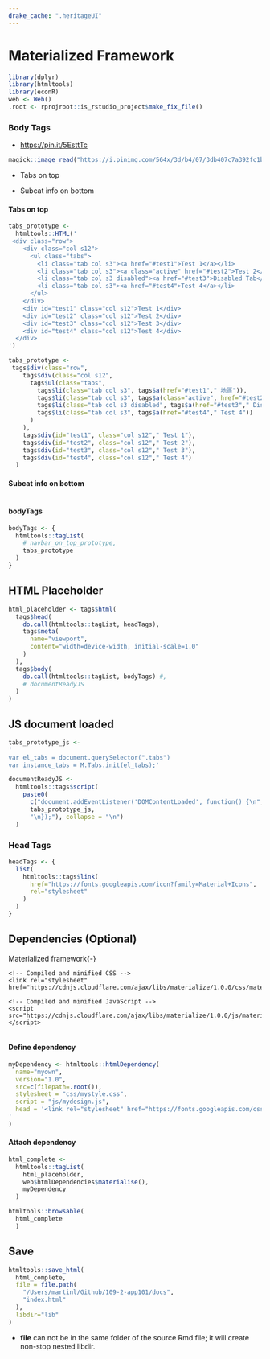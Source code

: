 ```yaml
---
drake_cache: ".heritageUI"
---
```


# Materialized Framework

```r
library(dplyr)
library(htmltools)
library(econR)
web <- Web()
.root <- rprojroot::is_rstudio_project$make_fix_file()
```

### Body Tags

  * <https://pin.it/5EsttTc>

```r
magick::image_read("https://i.pinimg.com/564x/3d/b4/07/3db407c7a392fc1bfd96524b618da228.jpg")
```

  * Tabs on top 
  
  * Subcat info on bottom


#### Tabs on top


```r
tabs_prototype <- 
  htmltools::HTML('
 <div class="row">
    <div class="col s12">
      <ul class="tabs">
        <li class="tab col s3"><a href="#test1">Test 1</a></li>
        <li class="tab col s3"><a class="active" href="#test2">Test 2</a></li>
        <li class="tab col s3 disabled"><a href="#test3">Disabled Tab</a></li>
        <li class="tab col s3"><a href="#test4">Test 4</a></li>
      </ul>
    </div>
    <div id="test1" class="col s12">Test 1</div>
    <div id="test2" class="col s12">Test 2</div>
    <div id="test3" class="col s12">Test 3</div>
    <div id="test4" class="col s12">Test 4</div>
  </div>
')
```



```r
tabs_prototype <- 
 tags$div(class="row", 
    tags$div(class="col s12", 
      tags$ul(class="tabs", 
        tags$li(class="tab col s3", tags$a(href="#test1"," 地區")),
        tags$li(class="tab col s3", tags$a(class="active", href="#test2"," Test 2")),
        tags$li(class="tab col s3 disabled", tags$a(href="#test3"," Disabled Tab")),
        tags$li(class="tab col s3", tags$a(href="#test4"," Test 4"))
      )
    ),
    tags$div(id="test1", class="col s12"," Test 1"),
    tags$div(id="test2", class="col s12"," Test 2"),
    tags$div(id="test3", class="col s12"," Test 3"),
    tags$div(id="test4", class="col s12"," Test 4")
  )

```


#### Subcat info on bottom

```r

```

#### bodyTags

```r
bodyTags <- {
  htmltools::tagList(
    # navbar_on_top_prototype,
    tabs_prototype
  )
}
```


## HTML Placeholder

```r
html_placeholder <- tags$html(
  tags$head(
    do.call(htmltools::tagList, headTags),
    tags$meta(
      name="viewport",
      content="width=device-width, initial-scale=1.0"
    )
  ),
  tags$body(
    do.call(htmltools::tagList, bodyTags) #,
    # documentReadyJS
  )
)
```

## JS document loaded

```r
tabs_prototype_js <- 
'
var el_tabs = document.querySelector(".tabs")
var instance_tabs = M.Tabs.init(el_tabs);'
```

```r
documentReadyJS <- 
  htmltools::tags$script(
    paste0(
      c("document.addEventListener('DOMContentLoaded', function() {\n",
      tabs_prototype_js,
      "\n});"), collapse = "\n")
  )

```

### Head Tags

```r
headTags <- {
  list(
    htmltools::tags$link(
      href="https://fonts.googleapis.com/icon?family=Material+Icons",
      rel="stylesheet"
    )
  )
}
```

## Dependencies (Optional)

Materialized framework{-}

```
<!-- Compiled and minified CSS -->
<link rel="stylesheet" href="https://cdnjs.cloudflare.com/ajax/libs/materialize/1.0.0/css/materialize.min.css">

<!-- Compiled and minified JavaScript -->
<script src="https://cdnjs.cloudflare.com/ajax/libs/materialize/1.0.0/js/materialize.min.js"></script>
            
```

#### Define dependency

```r
myDependency <- htmltools::htmlDependency(
  name="myown",
  version="1.0",
  src=c(filepath=.root()),
  stylesheet = "css/mystyle.css",
  script = "js/mydesign.js",
  head = '<link rel="stylesheet" href="https://fonts.googleapis.com/css?family=Noto+Sans+TC">
'
)
```

#### Attach dependency


```r
html_complete <- 
  htmltools::tagList(
    html_placeholder,
    web$htmlDependencies$materialise(),
    myDependency
  )
```


```r
htmltools::browsable(
  html_complete
  )
```


## Save

```r
htmltools::save_html(
  html_complete, 
  file = file.path(
    "/Users/martinl/Github/109-2-app101/docs",
    "index.html"
  ),
  libdir="lib"
)
```

  * **file** can not be in the same folder of the source Rmd file; it will create non-stop nested libdir. 
